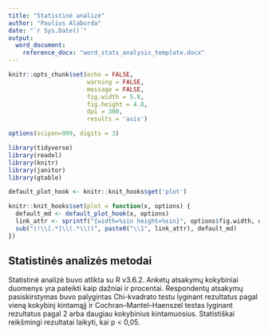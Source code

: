 ```yaml
---
title: "Statistinė analizė"
author: "Paulius Alaburda"
date: "`r Sys.Date()`"
output: 
  word_document:
    reference_docx: "word_stats_analysis_template.docx"
---
```


```r
knitr::opts_chunk$set(echo = FALSE, 
                      warning = FALSE, 
                      message = FALSE, 
                      fig.width = 5.8, 
                      fig.height = 4.8, 
                      dpi = 300,
                      results = 'asis')

options(scipen=999, digits = 3)

library(tidyverse)
library(readxl)
library(knitr)
library(janitor)
library(gtable)

default_plot_hook <- knitr::knit_hooks$get('plot')

knitr::knit_hooks$set(plot = function(x, options) {
  default_md <- default_plot_hook(x, options)
  link_attr <- sprintf("{width=%sin height=%sin}", options$fig.width, options$fig.height)
  sub("(!\\[.*]\\(.*\\))", paste0("\\1", link_attr), default_md)
})


```

## Statistinės analizės metodai

Statistinė analizė buvo atlikta su R v3.6.2. Anketų atsakymų kokybiniai duomenys yra pateikti kaip dažniai ir procentai. Respondentų atsakymų pasiskirstymas buvo palygintas Chi-kvadrato testu lyginant rezultatus pagal vieną kokybinį kintamąjį ir Cochran–Mantel–Haenszel testas lyginant rezultatus pagal 2 arba daugiau kokybinius kintamuosius. Statistiškai reikšmingi rezultatai laikyti, kai p < 0,05.
